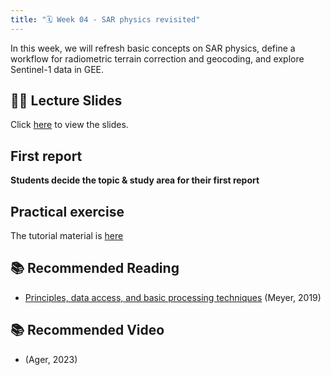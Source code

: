 ```yaml
---
title: "🗓️ Week 04 - SAR physics revisited"
---
```


In this  week, we will refresh basic concepts on SAR physics, define a workflow for radiometric terrain correction and geocoding, and explore Sentinel-1 data in GEE.


## 👨‍🏫 Lecture Slides 

Click [here](slides.qmd) to view the slides.

## First report 

**Students decide the topic & study area for their first report**

## Practical exercise

The tutorial  material is [here](lab.qmd)


## 📚 Recommended Reading

- [Principles, data access, and basic processing techniques]()  (Meyer, 2019)

## 📚 Recommended Video

- []() (Ager, 2023)


